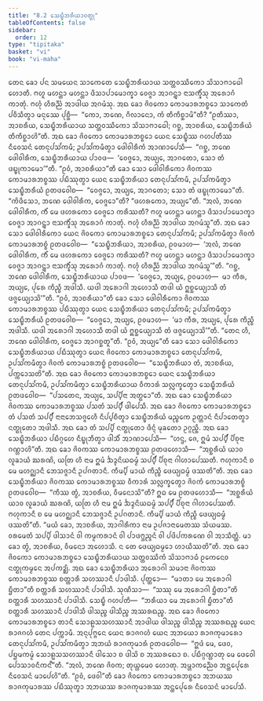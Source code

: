 ```yaml
---
title: "8.2 ᩈᩮᨭ᩠ᨮᩥᨽᩁᩥᨿᩣᩅᨲ᩠ᨳᩩ"
tableOfContents: false
sidebar:
  order: 12
type: "tipitaka"
basket: "vi"
book: "vi-maha"
---
```



<DynamicBreadcrumb />

<Division number="330" book="vi-maha">

<Paragraph number="1564" book="vi-maha">
ᨲᩮᨶ ᨡᩮᩣ ᨸᨶ ᩈᨾᨿᩮᨶ ᩈᩣᨠᩮᨲᩮ ᩈᩮᨭ᩠ᨮᩥᨽᩁᩥᨿᩣᨿ ᩈᨲ᩠ᨲᩅᩔᩥᨠᩮᩣ ᩈᩦᩈᩣᨻᩣᨵᩮᩤ ᩉᩮᩣᨲᩥ. ᨻᩉᩪ ᨾᩉᨶ᩠ᨲᩣ ᨾᩉᨶ᩠ᨲᩣ ᨴᩥᩈᩣᨸᩣᨾᩮᩣᨠ᩠ᨡᩣ ᩅᩮᨩ᩠ᨩᩣ ᩋᩣᨣᨶ᩠ᨲ᩠ᩅᩣ ᨶᩣᩈᨠ᩠ᨡᩥᩴᩈᩩ ᩋᩁᩮᩣᨣᩴ ᨠᩣᨲᩩᩴ. ᨻᩉᩩᩴ ᩉᩥᩁᨬ᩠ᨬᩴ ᩋᩣᨴᩤᨿ ᩋᨣᨾᩴᩈᩩ. ᩋᨳ ᨡᩮᩣ ᨩᩦᩅᨠᩮᩣ ᨠᩮᩣᨾᩣᩁᨽᨧ᩠ᨧᩮᩣ ᩈᩣᨠᩮᨲᩴ ᨸᩅᩥᩈᩥᨲ᩠ᩅᩣ ᨾᨶᩩᩔᩮ ᨸᩩᨧ᩠ᨨᩥ—  “ᨠᩮᩣ, ᨽᨱᩮ, ᨣᩥᩃᩣᨶᩮᩣ, ᨠᩴ ᨲᩥᨠᩥᨧ᩠ᨨᩣᨾᩦ”ᨲᩥ? “ᩑᨲᩥᩔᩣ, ᩋᩣᨧᩁᩥᨿ, ᩈᩮᨭ᩠ᨮᩥᨽᩁᩥᨿᩣᨿ ᩈᨲ᩠ᨲᩅᩔᩥᨠᩮᩣ ᩈᩦᩈᩣᨻᩣᨵᩮᩤ; ᨣᨧ᩠ᨨ, ᩋᩣᨧᩁᩥᨿ, ᩈᩮᨭ᩠ᨮᩥᨽᩁᩥᨿᩴ ᨲᩥᨠᩥᨧ᩠ᨨᩣᩉᩦ”ᨲᩥ. ᩋᨳ ᨡᩮᩣ ᨩᩦᩅᨠᩮᩣ ᨠᩮᩣᨾᩣᩁᨽᨧ᩠ᨧᩮᩣ ᨿᩮᨶ ᩈᩮᨭ᩠ᨮᩥᩔ ᨣᩉᨸᨲᩥᩔ ᨶᩥᩅᩮᩈᨶᩴ ᨲᩮᨶᩩᨸᩈᩘᨠᨾᩥ; ᩏᨸᩈᩘᨠᨾᩥᨲ᩠ᩅᩣ ᨴᩮᩤᩅᩤᩁᩥᨠᩴ ᩋᩣᨱᩣᨸᩮᩈᩥ—  “ᨣᨧ᩠ᨨ, ᨽᨱᩮ ᨴᩮᩤᩅᩤᩁᩥᨠ, ᩈᩮᨭ᩠ᨮᩥᨽᩁᩥᨿᩣᨿ ᨸᩣᩅᨴ—  ‘ᩅᩮᨩ᩠ᨩᩮᩣ, ᩋᨿ᩠ᨿᩮ, ᩋᩣᨣᨲᩮᩣ, ᩈᩮᩣ ᨲᩴ ᨴᨭ᩠ᨮᩩᨠᩣᨾᩮᩣ’”ᨲᩥ. “ᩑᩅᩴ, ᩋᩣᨧᩁᩥᨿᩣ”ᨲᩥ ᨡᩮᩣ ᩈᩮᩣ ᨴᩮᩤᩅᩤᩁᩥᨠᩮᩣ ᨩᩦᩅᨠᩔ ᨠᩮᩣᨾᩣᩁᨽᨧ᩠ᨧᩔ ᨸᨭᩥᩔᩩᨲ᩠ᩅᩣ ᨿᩮᨶ ᩈᩮᨭ᩠ᨮᩥᨽᩁᩥᨿᩣ ᨲᩮᨶᩩᨸᩈᩘᨠᨾᩥ, ᩏᨸᩈᩘᨠᨾᩥᨲ᩠ᩅᩣ ᩈᩮᨭ᩠ᨮᩥᨽᩁᩥᨿᩴ ᩑᨲᨴᩅᩮᩤᨧ—  “ᩅᩮᨩ᩠ᨩᩮᩣ, ᩋᨿ᩠ᨿᩮ, ᩋᩣᨣᨲᩮᩣ; ᩈᩮᩣ ᨲᩴ ᨴᨭ᩠ᨮᩩᨠᩣᨾᩮᩣ”ᨲᩥ. “ᨠᩦᨴᩥᩈᩮᩣ, ᨽᨱᩮ ᨴᩮᩤᩅᩤᩁᩥᨠ, ᩅᩮᨩ᩠ᨩᩮᩣ”ᨲᩥ? “ᨴᩉᩁᨠᩮᩣ, ᩋᨿ᩠ᨿᩮ”ᨲᩥ. “ᩋᩃᩴ, ᨽᨱᩮ ᨴᩮᩤᩅᩤᩁᩥᨠ, ᨠᩥᩴ ᨾᩮ ᨴᩉᩁᨠᩮᩣ ᩅᩮᨩ᩠ᨩᩮᩣ ᨠᩁᩥᩔᨲᩥ? ᨻᩉᩪ ᨾᩉᨶ᩠ᨲᩣ ᨾᩉᨶ᩠ᨲᩣ ᨴᩥᩈᩣᨸᩣᨾᩮᩣᨠ᩠ᨡᩣ ᩅᩮᨩ᩠ᨩᩣ ᩋᩣᨣᨶ᩠ᨲ᩠ᩅᩣ ᨶᩣᩈᨠ᩠ᨡᩥᩴᩈᩩ ᩋᩁᩮᩣᨣᩴ ᨠᩣᨲᩩᩴ. ᨻᩉᩩᩴ ᩉᩥᩁᨬ᩠ᨬᩴ ᩋᩣᨴᩤᨿ ᩋᨣᨾᩴᩈᩪ”ᨲᩥ. ᩋᨳ ᨡᩮᩣ ᩈᩮᩣ ᨴᩮᩤᩅᩤᩁᩥᨠᩮᩣ ᨿᩮᨶ ᨩᩦᩅᨠᩮᩣ ᨠᩮᩣᨾᩣᩁᨽᨧ᩠ᨧᩮᩣ ᨲᩮᨶᩩᨸᩈᩘᨠᨾᩥ; ᩏᨸᩈᩘᨠᨾᩥᨲ᩠ᩅᩣ ᨩᩦᩅᨠᩴ ᨠᩮᩣᨾᩣᩁᨽᨧ᩠ᨧᩴ ᩑᨲᨴᩅᩮᩤᨧ—  “ᩈᩮᨭ᩠ᨮᩥᨽᩁᩥᨿᩣ, ᩋᩣᨧᩁᩥᨿ, ᩑᩅᨾᩣᩉ—  ‘ᩋᩃᩴ, ᨽᨱᩮ ᨴᩮᩤᩅᩤᩁᩥᨠ, ᨠᩥᩴ ᨾᩮ ᨴᩉᩁᨠᩮᩣ ᩅᩮᨩ᩠ᨩᩮᩣ ᨠᩁᩥᩔᨲᩥ? ᨻᩉᩪ ᨾᩉᨶ᩠ᨲᩣ ᨾᩉᨶ᩠ᨲᩣ ᨴᩥᩈᩣᨸᩣᨾᩮᩣᨠ᩠ᨡᩣ ᩅᩮᨩ᩠ᨩᩣ ᩋᩣᨣᨶ᩠ᨲ᩠ᩅᩣ ᨶᩣᩈᨠ᩠ᨡᩥᩴᩈᩩ ᩋᩁᩮᩣᨣᩴ ᨠᩣᨲᩩᩴ. ᨻᩉᩩᩴ ᩉᩥᩁᨬ᩠ᨬᩴ ᩋᩣᨴᩤᨿ ᩋᨣᨾᩴᩈᩪ’”ᨲᩥ. “ᨣᨧ᩠ᨨ, ᨽᨱᩮ ᨴᩮᩤᩅᩤᩁᩥᨠ, ᩈᩮᨭ᩠ᨮᩥᨽᩁᩥᨿᩣᨿ ᨸᩣᩅᨴ—  ‘ᩅᩮᨩ᩠ᨩᩮᩣ, ᩋᨿ᩠ᨿᩮ, ᩑᩅᨾᩣᩉ—  ᨾᩣ ᨠᩥᩁ, ᩋᨿ᩠ᨿᩮ, ᨸᩩᩁᩮ ᨠᩥᨬ᩠ᨧᩥ ᩋᨴᩤᩈᩥ. ᨿᨴᩤ ᩋᩁᩮᩣᨣᩤ ᩋᩉᩮᩣᩈᩥ ᨲᨴᩤ ᨿᩴ ᩍᨧ᩠ᨨᩮᨿ᩠ᨿᩣᩈᩥ ᨲᩴ ᨴᨩ᩠ᨩᩮᨿ᩠ᨿᩣᩈᩦ’”ᨲᩥ. “ᩑᩅᩴ, ᩋᩣᨧᩁᩥᨿᩣ”ᨲᩥ ᨡᩮᩣ ᩈᩮᩣ ᨴᩮᩤᩅᩤᩁᩥᨠᩮᩣ ᨩᩦᩅᨠᩔ ᨠᩮᩣᨾᩣᩁᨽᨧ᩠ᨧᩔ ᨸᨭᩥᩔᩩᨲ᩠ᩅᩣ ᨿᩮᨶ ᩈᩮᨭ᩠ᨮᩥᨽᩁᩥᨿᩣ ᨲᩮᨶᩩᨸᩈᩘᨠᨾᩥ; ᩏᨸᩈᩘᨠᨾᩥᨲ᩠ᩅᩣ ᩈᩮᨭ᩠ᨮᩥᨽᩁᩥᨿᩴ ᩑᨲᨴᩅᩮᩤᨧ—  “ᩅᩮᨩ᩠ᨩᩮᩣ, ᩋᨿ᩠ᨿᩮ, ᩑᩅᨾᩣᩉ—  ‘ᨾᩣ ᨠᩥᩁ, ᩋᨿ᩠ᨿᩮ, ᨸᩩᩁᩮ ᨠᩥᨬ᩠ᨧᩥ ᩋᨴᩤᩈᩥ. ᨿᨴᩤ ᩋᩁᩮᩣᨣᩤ ᩋᩉᩮᩣᩈᩥ ᨲᨴᩤ ᨿᩴ ᩍᨧ᩠ᨨᩮᨿ᩠ᨿᩣᩈᩥ ᨲᩴ ᨴᨩ᩠ᨩᩮᨿ᩠ᨿᩣᩈᩦ’”ᨲᩥ. “ᨲᩮᨶ ᩉᩥ, ᨽᨱᩮ ᨴᩮᩤᩅᩤᩁᩥᨠ, ᩅᩮᨩ᩠ᨩᩮᩣ ᩋᩣᨣᨧ᩠ᨨᨲᩪ”ᨲᩥ. “ᩑᩅᩴ, ᩋᨿ᩠ᨿᩮ”ᨲᩥ ᨡᩮᩣ ᩈᩮᩣ ᨴᩮᩤᩅᩤᩁᩥᨠᩮᩣ ᩈᩮᨭ᩠ᨮᩥᨽᩁᩥᨿᩣᨿ ᨸᨭᩥᩔᩩᨲ᩠ᩅᩣ ᨿᩮᨶ ᨩᩦᩅᨠᩮᩣ ᨠᩮᩣᨾᩣᩁᨽᨧ᩠ᨧᩮᩣ ᨲᩮᨶᩩᨸᩈᩘᨠᨾᩥ, ᩏᨸᩈᩘᨠᨾᩥᨲ᩠ᩅᩣ ᨩᩦᩅᨠᩴ ᨠᩮᩣᨾᩣᩁᨽᨧ᩠ᨧᩴ ᩑᨲᨴᩅᩮᩤᨧ—  “ᩈᩮᨭ᩠ᨮᩥᨽᩁᩥᨿᩣ ᨲᩴ, ᩋᩣᨧᩁᩥᨿ, ᨸᨠ᩠ᨠᩮᩣᩈᨲᩦ”ᨲᩥ.
</Paragraph>

<Paragraph number="1565" book="vi-maha">
ᩋᨳ ᨡᩮᩣ ᨩᩦᩅᨠᩮᩣ ᨠᩮᩣᨾᩣᩁᨽᨧ᩠ᨧᩮᩣ ᨿᩮᨶ ᩈᩮᨭ᩠ᨮᩥᨽᩁᩥᨿᩣ ᨲᩮᨶᩩᨸᩈᩘᨠᨾᩥ, ᩏᨸᩈᩘᨠᨾᩥᨲ᩠ᩅᩣ ᩈᩮᨭ᩠ᨮᩥᨽᩁᩥᨿᩣᨿ ᩅᩥᨠᩣᩁᩴ ᩈᩃᩖᨠ᩠ᨡᩮᨲ᩠ᩅᩣ ᩈᩮᨭ᩠ᨮᩥᨽᩁᩥᨿᩴ ᩑᨲᨴᩅᩮᩤᨧ—  “ᨸᩈᨲᩮᨶ, ᩋᨿ᩠ᨿᩮ, ᩈᨸ᩠ᨸᩥᨶᩣ ᩋᨲ᩠ᨳᩮᩣ”ᨲᩥ. ᩋᨳ ᨡᩮᩣ ᩈᩮᨭ᩠ᨮᩥᨽᩁᩥᨿᩣ ᨩᩦᩅᨠᩔ ᨠᩮᩣᨾᩣᩁᨽᨧ᩠ᨧᩔ ᨸᩈᨲᩴ ᩈᨸ᩠ᨸᩥᩴ ᨴᩤᨸᩮᩈᩥ. ᩋᨳ ᨡᩮᩣ ᨩᩦᩅᨠᩮᩣ ᨠᩮᩣᨾᩣᩁᨽᨧ᩠ᨧᩮᩣ ᨲᩴ ᨸᩈᨲᩴ ᩈᨸ᩠ᨸᩥᩴ ᨶᩣᨶᩣᨽᩮᩈᨩ᩠ᨩᩮᩉᩥ ᨶᩥᨸ᩠ᨸᨧᩥᨲ᩠ᩅᩣ ᩈᩮᨭ᩠ᨮᩥᨽᩁᩥᨿᩴ ᨾᨬ᩠ᨧᨠᩮ ᩏᨲ᩠ᨲᩣᨶᩴ ᨶᩥᨸᩣᨲᩮᨲ᩠ᩅᩣ ᨶᨲ᩠ᨳᩩᨲᩮᩣ ᩋᨴᩤᩈᩥ. ᩋᨳ ᨡᩮᩣ ᨲᩴ ᩈᨸ᩠ᨸᩥ ᨶᨲ᩠ᨳᩩᨲᩮᩣ ᨴᩥᨶ᩠ᨶᩴ ᨾᩩᨡᨲᩮᩣ ᩏᨣ᩠ᨣᨬ᩠ᨨᩥ. ᩋᨳ ᨡᩮᩣ ᩈᩮᨭ᩠ᨮᩥᨽᩁᩥᨿᩣ ᨸᨭᩥᨣ᩠ᨣᩉᩮ ᨶᩥᨭ᩠ᨮᩩᨽᩥᨲ᩠ᩅᩣ ᨴᩤᩈᩥᩴ ᩋᩣᨱᩣᨸᩮᩈᩥ—  “ᩉᨶ᩠ᨴ, ᨩᩮ, ᩍᨾᩴ ᩈᨸ᩠ᨸᩥᩴ ᨸᩥᨧᩩᨶᩣ ᨣᨱ᩠ᩉᩣᩉᩦ”ᨲᩥ. ᩋᨳ ᨡᩮᩣ ᨩᩦᩅᨠᩔ ᨠᩮᩣᨾᩣᩁᨽᨧ᩠ᨧᩔ ᩑᨲᨴᩉᩮᩣᩈᩥ—  “ᩋᨧ᩠ᨨᩁᩥᨿᩴ ᨿᩣᩅ ᩃᩪᨡᩣᨿᩴ ᨥᩁᨱᩦ, ᨿᨲᩕ ᩉᩥ ᨶᩣᨾ ᩍᨾᩴ ᨨᨯ᩠ᨯᨶᩦᨿᨵᨾ᩠ᨾᩴ ᩈᨸ᩠ᨸᩥᩴ ᨸᩥᨧᩩᨶᩣ ᨣᩤᩉᩣᨸᩮᩔᨲᩥ. ᨻᩉᩩᨠᩣᨶᩥ ᨧ ᨾᩮ ᨾᩉᨣ᩠ᨥᩣᨶᩥ ᨽᩮᩈᨩ᩠ᨩᩣᨶᩥ ᩏᨸᨣᨲᩣᨶᩥ. ᨠᩥᨾ᩠ᨸᩥ ᨾᩣᨿᩴ ᨠᩥᨬ᩠ᨧᩥ ᨴᩮᨿ᩠ᨿᨵᨾ᩠ᨾᩴ ᨴᩔᨲᩦ”ᨲᩥ. ᩋᨳ ᨡᩮᩣ ᩈᩮᨭ᩠ᨮᩥᨽᩁᩥᨿᩣ ᨩᩦᩅᨠᩔ ᨠᩮᩣᨾᩣᩁᨽᨧ᩠ᨧᩔ ᩅᩥᨠᩣᩁᩴ ᩈᩃᩖᨠ᩠ᨡᩮᨲ᩠ᩅᩣ ᨩᩦᩅᨠᩴ ᨠᩮᩣᨾᩣᩁᨽᨧ᩠ᨧᩴ ᩑᨲᨴᩅᩮᩤᨧ—  “ᨠᩥᩔ ᨲ᩠ᩅᩴ, ᩋᩣᨧᩁᩥᨿ, ᩅᩥᨾᨶᩮᩣᩈᩦ”ᨲᩥ? ᩍᨵ ᨾᩮ ᩑᨲᨴᩉᩮᩣᩈᩥ—  “ᩋᨧ᩠ᨨᩁᩥᨿᩴ ᨿᩣᩅ ᩃᩪᨡᩣᨿᩴ ᨥᩁᨱᩦ, ᨿᨲᩕ ᩉᩥ ᨶᩣᨾ ᩍᨾᩴ ᨨᨯ᩠ᨯᨶᩦᨿᨵᨾ᩠ᨾᩴ ᩈᨸ᩠ᨸᩥᩴ ᨸᩥᨧᩩᨶᩣ ᨣᩤᩉᩣᨸᩮᩔᨲᩥ. ᨻᩉᩩᨠᩣᨶᩥ ᨧ ᨾᩮ ᨾᩉᨣ᩠ᨥᩣᨶᩥ ᨽᩮᩈᨩ᩠ᨩᩣᨶᩥ ᩏᨸᨣᨲᩣᨶᩥ. ᨠᩥᨾ᩠ᨸᩥ ᨾᩣᨿᩴ ᨠᩥᨬ᩠ᨧᩥ ᨴᩮᨿ᩠ᨿᨵᨾ᩠ᨾᩴ ᨴᩔᨲᩦ”ᨲᩥ. “ᨾᨿᩴ ᨡᩮᩣ, ᩋᩣᨧᩁᩥᨿ, ᩋᩣᨣᩤᩁᩥᨠᩣ ᨶᩣᨾ ᩏᨸᨩᩣᨶᩣᨾᩮᨲᩔ ᩈᩴᨿᨾᩔ. ᩅᩁᨾᩮᨲᩴ ᩈᨸ᩠ᨸᩥ ᨴᩤᩈᩣᨶᩴ ᩅᩤ ᨠᨾ᩠ᨾᨠᩁᩣᨶᩴ ᩅᩤ ᨸᩣᨴᨻ᩠ᨽᨬ᩠ᨩᨶᩴ ᩅᩤ ᨸᨴᩦᨸᨠᩁᨱᩮ ᩅᩤ ᩋᩣᩈᩥᨲ᩠ᨲᩴ. ᨾᩣ ᨡᩮᩣ ᨲ᩠ᩅᩴ, ᩋᩣᨧᩁᩥᨿ, ᩅᩥᨾᨶᩮᩣ ᩋᩉᩮᩣᩈᩥ. ᨶ ᨲᩮ ᨴᩮᨿ᩠ᨿᨵᨾ᩠ᨾᩮᩣ ᩉᩣᨿᩥᩔᨲᩦ”ᨲᩥ.
</Paragraph>

<Paragraph number="1566" book="vi-maha">
ᩋᨳ ᨡᩮᩣ ᨩᩦᩅᨠᩮᩣ ᨠᩮᩣᨾᩣᩁᨽᨧ᩠ᨧᩮᩣ ᩈᩮᨭ᩠ᨮᩥᨽᩁᩥᨿᩣᨿ ᩈᨲ᩠ᨲᩅᩔᩥᨠᩴ ᩈᩦᩈᩣᨻᩣᨵᩴ ᩑᨠᩮᨶᩮᩅ ᨶᨲ᩠ᨳᩩᨠᨾ᩠ᨾᩮᨶ ᩋᨸᨠᨯ᩠ᨰᩥ. ᩋᨳ ᨡᩮᩣ ᩈᩮᨭ᩠ᨮᩥᨽᩁᩥᨿᩣ ᩋᩁᩮᩣᨣᩤ ᩈᨾᩣᨶᩣ ᨩᩦᩅᨠᩔ ᨠᩮᩣᨾᩣᩁᨽᨧ᩠ᨧᩔ ᨧᨲ᩠ᨲᩣᩁᩥ ᩈᩉᩔᩣᨶᩥ ᨸᩣᨴᩤᩈᩥ. ᨸᩩᨲ᩠ᨲᩮᩣ—  “ᨾᩣᨲᩣ ᨾᩮ ᩋᩁᩮᩣᨣᩤ ᨮᩥᨲᩣ”ᨲᩥ ᨧᨲ᩠ᨲᩣᩁᩥ ᩈᩉᩔᩣᨶᩥ ᨸᩣᨴᩤᩈᩥ. ᩈᩩᨱᩥᩈᩣ—  “ᩈᩔᩩ ᨾᩮ ᩋᩁᩮᩣᨣᩤ ᨮᩥᨲᩣ”ᨲᩥ ᨧᨲ᩠ᨲᩣᩁᩥ ᩈᩉᩔᩣᨶᩥ ᨸᩣᨴᩤᩈᩥ. ᩈᩮᨭ᩠ᨮᩥ ᨣᩉᨸᨲᩥ—  “ᨽᩁᩥᨿᩣ ᨾᩮ ᩋᩁᩮᩣᨣᩤ ᨮᩥᨲᩣ”ᨲᩥ ᨧᨲ᩠ᨲᩣᩁᩥ ᩈᩉᩔᩣᨶᩥ ᨸᩣᨴᩤᩈᩥ ᨴᩤᩈᨬ᩠ᨧ ᨴᩤᩈᩥᨬ᩠ᨧ ᩋᩔᩁᨳᨬ᩠ᨧ.
</Paragraph>

<Paragraph number="1567" book="vi-maha">
ᩋᨳ ᨡᩮᩣ ᨩᩦᩅᨠᩮᩣ ᨠᩮᩣᨾᩣᩁᨽᨧ᩠ᨧᩮᩣ ᨲᩣᨶᩥ ᩈᩮᩣᩊᩈᩈᩉᩔᩣᨶᩥ ᩋᩣᨴᩤᨿ ᨴᩤᩈᨬ᩠ᨧ ᨴᩤᩈᩥᨬ᩠ᨧ ᩋᩔᩁᨳᨬ᩠ᨧ ᨿᩮᨶ ᩁᩣᨩᨣᩉᩴ ᨲᩮᨶ ᨸᨠ᩠ᨠᩣᨾᩥ. ᩋᨶᩩᨸᩩᨻ᩠ᨻᩮᨶ ᨿᩮᨶ ᩁᩣᨩᨣᩉᩴ ᨿᩮᨶ ᩋᨽᨿᩮᩣ ᩁᩣᨩᨠᩩᨾᩣᩁᩮᩣ ᨲᩮᨶᩩᨸᩈᩘᨠᨾᩥ, ᩏᨸᩈᩘᨠᨾᩥᨲ᩠ᩅᩣ ᩋᨽᨿᩴ ᩁᩣᨩᨠᩩᨾᩣᩁᩴ ᩑᨲᨴᩅᩮᩤᨧ—  “ᩍᨴᩴ ᨾᩮ, ᨴᩮᩅ, ᨸᨮᨾᨠᨾ᩠ᨾᩴ ᩈᩮᩣᩊᩈᩈᩉᩔᩣᨶᩥ ᨴᩤᩈᩮᩣ ᨧ ᨴᩤᩈᩦ ᨧ ᩋᩔᩁᨳᩮᩣ ᨧ. ᨸᨭᩥᨣ᩠ᨣᨱ᩠ᩉᩣᨲᩩ ᨾᩮ ᨴᩮᩅᩮᩤ ᨸᩮᩣᩈᩣᩅᨶᩥᨠᨶ᩺”ᨲᩥ. “ᩋᩃᩴ, ᨽᨱᩮ ᨩᩦᩅᨠ; ᨲᩩᨿ᩠ᩉᨾᩮᩅ ᩉᩮᩣᨲᩩ. ᩋᨾ᩠ᩉᩣᨠᨬ᩠ᨬᩮᩅ ᩋᨶ᩠ᨲᩮᨸᩩᩁᩮ ᨶᩥᩅᩮᩈᨶᩴ ᨾᩣᨸᩮᩉᩦ”ᨲᩥ. “ᩑᩅᩴ, ᨴᩮᩅᩤ”ᨲᩥ ᨡᩮᩣ ᨩᩦᩅᨠᩮᩣ ᨠᩮᩣᨾᩣᩁᨽᨧ᩠ᨧᩮᩣ ᩋᨽᨿᩔ ᩁᩣᨩᨠᩩᨾᩣᩁᩔ ᨸᨭᩥᩔᩩᨲ᩠ᩅᩣ ᩋᨽᨿᩔ ᩁᩣᨩᨠᩩᨾᩣᩁᩔ ᩋᨶ᩠ᨲᩮᨸᩩᩁᩮ ᨶᩥᩅᩮᩈᨶᩴ ᨾᩣᨸᩮᩈᩥ.
</Paragraph>
</Division>